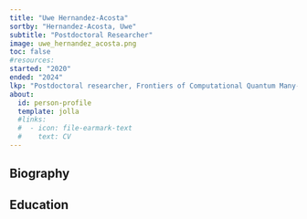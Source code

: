 ```yaml
---
title: "Uwe Hernandez-Acosta"
sortby: "Hernandez-Acosta, Uwe"
subtitle: "Postdoctoral Researcher"
image: uwe_hernandez_acosta.png
toc: false
#resources: 
started: "2020"
ended: "2024"
lkp: "Postdoctoral researcher, Frontiers of Computational Quantum Many-Body Theory, Center for Advanced Systems Understanding, Helmholtz-Zentrum Dresden-Rossendorf"
about:
  id: person-profile
  template: jolla
  #links:
  #  - icon: file-earmark-text
  #    text: CV
---
```


:::{#person-profile}
:::

## Biography

## Education